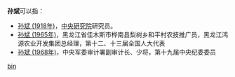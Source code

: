 '''孙斌'''可以指：
* [[孙斌_(1918年)|孙斌 (1918年)]]，[[中央研究院|中央研究院]]研究员。
* [[孙斌_(1965年)|孙斌 (1965年)]]，黑龙江省佳木斯市桦南县梨树乡和平村农技推广员，黑龙江鸿源农业开发集团总经理，第十二、十三届全国人大代表
* [[孙斌_(1968年)|孙斌 (1968年)]]，中央军委审计署副审计长、少将，第十九届中央纪委委员

{{disambig}}

[[Category:二字孙姓人名消歧义|bin]]